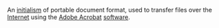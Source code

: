An [[initialism]] of portable document format, used to transfer files over the [[Internet]] using the [[Adobe Acrobat]] [[software]].